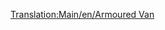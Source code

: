 [[Translation:Main/en/Armoured Van]]{{en/-}}{{Template:Vagones/Es
|Imagen=[[File:en/Steeltruck.png]]
|Nombre=Vagón Blindado
|PrecioNormal=2.988 € (1.494 £)
|PesoNormal=30 / 32 t
|CapacidadNormal=20 bolsas de objetos de valor/oro/diamantes
|PrecioMono=Templado: £4.878 ($2.439)<br/>Subtropical: 2.988 € (1.494 £) 
|PesoMono=30 / 33 t
|CapacidadMono=25 bolsas de objetos de valor/oro/diamantes
|PrecioMag=Templado: £4.878 ($2.439)<br/>Subtropical: 2.988 € (1.494 £)
|PesoMag=30 / 33 t
|CapacidadMag=27 bolsas de objetos de valor/oro/diamantes
|Descripción=En el clima [[Main/en/Clima/Es#templado|templado]] el '''Vagón Blindado''' puede transportar [[Main/en/Objetos de valor|objetos de valor]] entre los bancos de las ciudades con más de 1.200 habitantes. Desafortunadamente se generan pocos bancos al principio en un mapa al azar ya que las ciudades son muy pequeñas. Desde la versión 0.6.0 de OpenTTD se pueden [[Main/es/Fundar nueva industria|fundar]] bancos en las ciudades.

En el clima [[Main/en/Clima/Es#Subártico|subártico]] transporta [[Main/es/Oro|oro]].

En el clima [[Main/en/Clima/Es#Subtropical|subtropical]] transporta [[Main/es/Diamantes|diamantes]].
}}